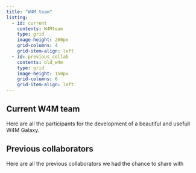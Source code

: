 ---
title: "W4M team"
listing:
  - id: current
    contents: W4Mteam
    type: grid
    image-height: 200px
    grid-columns: 4
    grid-item-align: left
  - id: previous_collab
    contents: old_w4m
    type: grid
    image-height: 150px
    grid-columns: 6
    grid-item-align: left
---


## Current W4M team 

Here are all the participants for the development of a beautiful and usefull W4M Galaxy.

:::{#current}
:::

## Previous collaborators

Here are all the previous collaborators we had the chance to share with

:::{#previous_collab}
:::